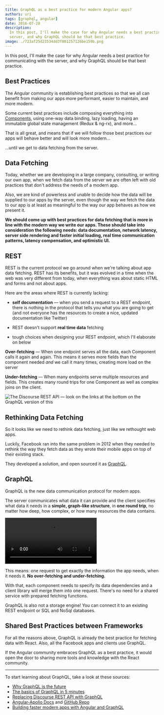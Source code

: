 ```yaml
---
title: GraphQL as a best practice for modern Angular apps?
authors: uri
tags: [graphql, angular]
date: 2016-07-28
description:
  In this post, I'll make the case for why Angular needs a best practice for communicating with the
  server, and why GraphQL should be that best practice.
image: ./723af25d23534dd3f801257126be159b.png
---
```


In this post, I'll make the case for why Angular needs a best practice for communicating with the
server, and why GraphQL should be that best practice.

## Best Practices

The Angular community is establishing best practices so that we all can benefit from making our apps
more performant, easier to maintain, and more modern.

Some current best practices include composing everything into
[Components](https://docs.angularjs.org/guide/component), using one-way data binding, lazy loading,
having an immutable global state management (Redux & ng-rx), and more…

That is all great, and means that if we will follow those best practices our apps will behave better
and will look more modern…

…until we get to data fetching from the server.

## Data Fetching

Today, whether we are developing in a large company, consulting, or writing our own app, when we
fetch data from the server we are often left with old practices that don't address the needs of a
modern app.

Also, we are kind of powerless and unable to decide how the data will be supplied to our apps by the
server, even though the way we fetch the data to our app is at least as meaningful to the way our
app behaves as how we present it.

**We should come up with best practices for data fetching that is more in line with the modern way
we write our apps. These should take into consideration the following needs: data documentation,
network latency, server side rendering and faster initial loading, real time communication patterns,
latency compensation, and optimistic UI.**

## REST

REST is the current protocol we go around when we're talking about app data fetching. REST has its
benefits, but it was evolved in a time when the web was very different from today, when everything
was about static HTML and forms and not about apps.

Here are the areas where REST is currently lacking:

- **self documentation** — when you send a request to a REST endpoint, there is nothing in the
  protocol that tells you what you are going to get (and not everyone has the resources to create a
  nice, updated documentation like Twitter)

- REST doesn't support **real time data** fetching

- tough choices when designing your REST endpoint, which I'll elaborate on below

**Over-fetching** — When one endpoint serves all the data, each Component calls it again and again.
This means it serves more fields than the component needed _and_ we call it many times, creating
more load on the server

**Under-fetching** — When many endpoints serve multiple resources and fields. This creates many
round trips for one Component as well as complex joins on the client.

![](./12f2b64cfbbc9231d1e2b4c201368eda.png 'The Discourse REST API — look on the links at the bottom on the GraphQL version of this')

## Rethinking Data Fetching

So it looks like we need to rethink data fetching, just like we rethought web apps.

Luckily, Facebook ran into the same problem in 2012 when they needed to rethink the way they fetch
data as they wrote their mobile apps on top of their existing stack.

They developed a solution, and open sourced it as [GraphQL](https://graphql.org).

## GraphQL

GraphQL is the new data communication protocol for modern apps.

The server communicates what data it can provide and the client specifies what data it needs in a
**simple, graph-like structure**, in **one round trip**, no matter how deep, how complex, or how
many resources the data contains.

<Video
  src="./dd41f415fc7dbf8e115c2bae6f0ceae5.webm"
  title="GraphQL has built in documentation so any server can use the GraphiQL editor without the need of setup"
/>

This means: one request to get exactly the information the app needs, when it needs it. **No
over-fetching and under-fetching.**

With that, each component needs to specify its data dependencies and a client library will merge
them into one request. There's no need for a shared service with prepared fetching functions.

GraphQL is also not a storage engine! You can connect it to an existing REST endpoint or SQL and
NoSql databases.

## Shared Best Practices between Frameworks

For all the reasons above, GraphQL is already the best practice for fetching data with React. Also,
all the Facebook apps and clients use GraphQL.

If the Angular community embraces GraphQL as a best practice, it would open the door to sharing more
tools and knowledge with the React community.

---

To start learning about GraphQL, take a look at these sources:

- [Why GraphQL is the future](https://medium.com/apollo-stack/why-graphql-is-the-future-3bec28193807#.3wpy7r34b)
- [The basics of GraphQL in 5 minutes](https://medium.com/apollo-stack/the-basics-of-graphql-in-5-links-9e1dc4cac055#.uvh5c43kt)
- [Replacing Discourse REST API with GraphQL](https://medium.com/apollo-stack/discourse-in-graphql-part-1-ee1ffd8a22df#.ehvb5vgl1)
- [Angular-Apollo Docs](https://docs.apollostack.com/apollo-client/angular2.html) and
  [GitHub Repo](https://github.com/apollostack/angular2-apollo)
- [Building faster modern apps with Angular and GraphQL](https://graphql.com/articles/angular-graphql-faster-modern-apps)
